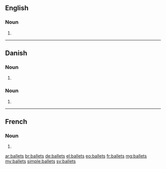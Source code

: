 ==English==

===Noun===
{{head|en|plural}}

# {{plural of|ballet|lang=en}}

----

==Danish==

===Noun===
{{head|da|noun form|g=c}}

# {{genitive singular indefinite of|ballet|lang=da}}

===Noun===
{{head|da|noun form|g=n}}

# {{genitive singular definite of|bal|lang=da}}

----

==French==

===Noun===
{{head|fr|plural}}

# {{plural of|ballet|lang=fr}}

[[ar:ballets]]
[[br:ballets]]
[[de:ballets]]
[[el:ballets]]
[[eo:ballets]]
[[fr:ballets]]
[[mg:ballets]]
[[my:ballets]]
[[simple:ballets]]
[[sv:ballets]]